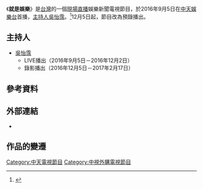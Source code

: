 {{In-progress_tvshow}}
{{Infobox television
| 名稱     = 就是娛樂
| 原名     = 
| 圖片     = Cti E News.jpg
| 圖說     = 
| 分類     = [[綜藝節目|綜藝節目]]
| 主持     = [[吳怡霈|吳怡霈]]
| 國家     = {{ROC-TW}}
| 語言     = [[國語|國語]]
| 製片人   = 
| 製作公司 = 
| 每集長   = 60分鐘（含[[廣告|廣告]]）
| 頻道     = [[中天娛樂台|中天娛樂台]]
| 圖像制式 = [[高清电视|-{zh-tw:高畫質電視;zh-hant:高清電視;zh-hans:高清电视}-]]
| 季數     = 2季6個月
| 播出國家 = {{TWN}}
| 開始     = {{Nowrap begin}}{{start date|2016|9|5}}
| 結束     = {{end date|2017|2|17}}{{Nowrap end}}

| 官方網站 = 
}}
《'''就是娛樂'''》是[[台灣|台灣]]的一個[[現場直播|現場直播]]娛樂新聞電視節目，於2016年9月5日在[[中天娛樂台|中天娛樂台]]首播，[[主持人|主持人]][[吳怡霈|吳怡霈]]。<ref>{{cite web|title=吳怡霈首播call緋聞男 找KID開第一砲|publisher=蘋果新聞|url=http://ent.appledaily.com.tw/enews/article/entertainment/20160905/37371442/|date=2016-09-05|author=蔡維歆|accessdate=2016-09-09|language=zh-hant|archive-date=2016-09-10|archive-url=https://web.archive.org/web/20160910193340/http://ent.appledaily.com.tw/enews/article/entertainment/20160905/37371442/|dead-url=no}}</ref>12月5日起，節目改為預錄播出。

==主持人==
*[[吳怡霈|吳怡霈]]
**LIVE播出（2016年9月5日－2016年12月2日）
**錄影播出（2016年12月5日－2017年2月17日）

== 參考資料 ==
{{reflist}}

== 外部連結 ==
* {{facebook|ENews0905}}

== 作品的變遷 ==
{{電視節目的變遷
|電視台   = {{TWN}} [[中天娛樂台|中天娛樂台]]
|播放檔次 = 每週一至週五 19:00 - 20:00<br/>12月5日起，改為20:00播出
|節目名稱 = 就是娛樂<br />（2016年9月5日－2017年2月17日）
|上一節目 = 
|下一節目 = [[小明星大跟班|小明星大跟班]] （重播）
}}
{{電視節目的變遷
|電視台   = {{TWN}} [[中視菁采台|中視菁采台]]
|播放檔次 = 每週一至週五 23:00 - 24:00<br />2017年1月2日起，改為21:00播出
|節目名稱 = 就是娛樂<br />（2016年10月31日－2017年1月27日）
|上一節目 = [[我家Fun音樂|我家Fun音樂]]（重播）
|下一節目 = [[大家一起來2.0|大家一起來2.0]]（重播）
}}

[[Category:中天電視節目|Category:中天電視節目]]
[[Category:中視外購電視節目|Category:中視外購電視節目]]